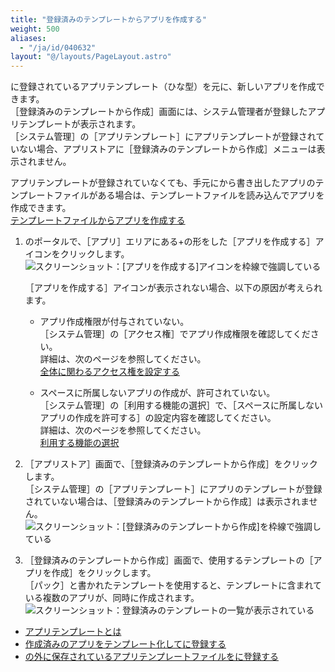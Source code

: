 ```yaml
---
title: "登録済みのテンプレートからアプリを作成する"
weight: 500
aliases:
  - "/ja/id/040632"
layout: "@/layouts/PageLayout.astro"
---
```




<Kintone />に登録されているアプリテンプレート（ひな型）を元に、新しいアプリを作成できます。  
<Wovn>［登録済みのテンプレートから作成］</Wovn>画面には、<Kintone />システム管理者が登録したアプリテンプレートが表示されます。  
<Wovn>［<Kintone />システム管理］</Wovn>の<Wovn>［アプリテンプレート］</Wovn>にアプリテンプレートが登録されていない場合、アプリストアに<Wovn>［登録済みのテンプレートから作成］</Wovn>メニューは表示されません。

<Hint>

アプリテンプレートが登録されていなくても、手元に<Kintone />から書き出したアプリのテンプレートファイルがある場合は、テンプレートファイルを読み込んでアプリを作成できます。  
[テンプレートファイルからアプリを作成する](/k/ja/id/040627.html)


</Hint>

1. <Kintone />のポータルで、<Wovn>［アプリ］</Wovn>エリアにある+の形をした<Wovn>［アプリを作成する］</Wovn>アイコンをクリックします。  
   <Img src="/k/kintone/img-ja/app_template_01.png" alt="スクリーンショット：[アプリを作成する]アイコンを枠線で強調している" />

   <Note>

   <Wovn>［アプリを作成する］</Wovn>アイコンが表示されない場合、以下の原因が考えられます。


   * アプリ作成権限が付与されていない。  
     <Wovn>［<Kintone />システム管理］</Wovn>の<Wovn>［アクセス権］</Wovn>でアプリ作成権限を確認してください。  
     詳細は、次のページを参照してください。  
     [<Kintone />全体に関わるアクセス権を設定する](/k/ja/id/040867.html)

   * スペースに所属しないアプリの作成が、許可されていない。  
     <Wovn>［<Kintone />システム管理］</Wovn>の<Wovn>［利用する機能の選択］</Wovn>で、<Wovn>［スペースに所属しないアプリの作成を許可する］</Wovn>の設定内容を確認してください。  
     詳細は、次のページを参照してください。  
     [利用する機能の選択](/k/ja/id/04031.html#admin_feature_activation_3010)

   
   </Note>

1. <Wovn>［<Kintone />アプリストア］</Wovn>画面で、<Wovn>［登録済みのテンプレートから作成］</Wovn>をクリックします。  
  <Wovn>［<Kintone />システム管理］</Wovn>の<Wovn>［アプリテンプレート］</Wovn>にアプリのテンプレートが登録されていない場合は、<Wovn>［登録済みのテンプレートから作成］</Wovn>は表示されません。  
   <Img src="/k/kintone/img-ja/app_template_02.png" alt="スクリーンショット：[登録済みのテンプレートから作成]を枠線で強調している" />

1. <Wovn>［登録済みのテンプレートから作成］</Wovn>画面で、使用するテンプレートの<Wovn>［アプリを作成］</Wovn>をクリックします。  
  <Wovn>［パック］</Wovn>と書かれたテンプレートを使用すると、テンプレートに含まれている複数のアプリが、同時に作成されます。  
   <Img src="/k/kintone/img-ja/app_template_03.png" alt="スクリーンショット：登録済みのテンプレートの一覧が表示されている" />

<Reference>

* [アプリテンプレートとは](/k/ja/id/04022.html)
* [作成済みのアプリをテンプレート化して<Kintone />に登録する](/k/ja/id/04018.html)
* [<Kintone />の外に保存されているアプリテンプレートファイルを<Kintone />に登録する](/k/ja/id/04020.html)


</Reference>
